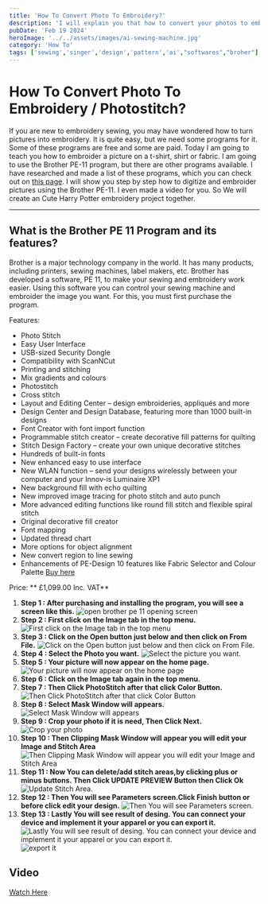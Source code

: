 ```yaml
---
title: 'How To Convert Photo To Embroidery?'
description: 'I will explain you that how to convert your photos to embroidery step by step. We will use Brother PE 11 Desing Software.'
pubDate: 'Feb 19 2024'
heroImage: '../../assets/images/ai-sewing-machine.jpg'
category: 'How To'
tags: ['sewing','singer','design','pattern','ai',"softwares","broher"]
---
```


# How To Convert Photo To Embroidery / Photostitch?

If you are new to embroidery sewing, 
you may have wondered how to turn pictures 
into embroidery. It is quite easy, but we need some 
programs for it. Some of these programs are free 
and some are paid. Today I am going to teach you 
how to embroider a picture on a t-shirt, shirt 
or fabric. I am going to use the Brother PE-11 program, 
but there are other programs available. I have researched 
and made a list of these programs, which you can 
check out on [this page](). I will show you step by step 
how to digitize and embroider pictures using the 
Brother PE-11. I even made a video for you. So We will create an Cute Harry Potter embroidery project together.

-----------------------

## What is the Brother PE 11 Program and its features?

Brother is a major technology company in the world. It has many products, including printers, sewing machines, label makers, etc.
Brother has developed a software, PE 11, to make your sewing and embroidery work easier. Using this software you can control your sewing machine and embroider the image you want. For this, you must first purchase the program.

Features:

- Photo Stitch
- Easy User Interface
- USB-sized Security Dongle
- Compatibility with ScanNCut
- Printing and stitching
- Mix gradients and colours
- Photostitch
- Cross stitch
- Layout and Editing Center – design embroideries, appliqués and more
- Design Center and Design Database, featuring more than 1000 built-in designs
- Font Creator with font import function
- Programmable stitch creator – create decorative fill patterns for quilting
- Stitch Design Factory – create your own unique decorative stitches
- Hundreds of built-in fonts
- New enhanced easy to use interface
- New WLAN function – send your designs wirelessly between your computer and your Innov-is Luminaire XP1
- New background fill with echo quilting
- New improved image tracing for photo stitch and auto punch
- More advanced editing functions like round fill stitch and flexible spiral stitch
- Original decorative fill creator
- Font mapping
- Updated thread chart
- More options for object alignment
- New convert region to line sewing
- Enhancements of PE-Design 10 features like Fabric Selector and Colour Palette
[Buy here](https://sewingcraft.brother.eu/en/products/machines/pe-design-software/pe-design-11#specifications)

Price: ** £1,099.00 Inc. VAT**

1. **Step 1 : After purchasing and installing the program, you will see a screen like this.**
 ![open brother pe 11 opening screen](src/assets/images/open-brother-pe-11-opening-screen.png)
2. **Step 2 : First click on the Image tab in the top menu.**
 ![First click on the Image tab in the top menu](src/assets/images/click-image-tab.png)
3. **Step 3 : Click on the Open button just below and then click on From File.**
 ![Click on the Open button just below and then click on From File.](src/assets/images/then-click-open-then-from-file.png)
4. **Step 4 : Select the Photo you want.**
 ![Select the picture you want.](src/assets/images/select-photo-image.png)
5. **Step 5 : Your picture will now appear on the home page.**
 ![Your picture will now appear on the home page](src/assets/images/your-photo-will-appears-on-homepage.png) 
6. **Step 6 : Click on the Image tab again in the top menu.**
7. **Step 7 : Then Click PhotoStitch after that click Color Button.**
 ![Then Click PhotoStitch after that click Color Button](src/assets/images/click-photostitch-button.png) 
8. **Step 8 : Select Mask Window will appears.**
 ![Select Mask Window will appears](src/assets/images/select-mask-window.png) 
9. **Step 9 : Crop your photo if it is need, Then Click Next.**
 ![Crop your photo](src/assets/images/crop-your-photo.png)
10. **Step 10 : Then Clipping Mask Window will appear you will edit your Image and Stitch Area**
 ![Then Clipping Mask Window will appear you will edit your Image and Stitch Area](src/assets/images/clipping-mask.png)
11. **Step 11 : Now You can delete/add stitch areas,by clicking plus or minus buttons. Then Click UPDATE PREVIEW Button then Click Ok**
 ![Update Stitch Area.](src/assets/images/edit-green-line-delete-unwanted-areas.png)
12. **Step 12 : Then You will see Parameters screen.Click Finish button or before click edit your design.**
 ![Then You will see Parameters screen.](src/assets/images/after-green-line.png)
13. **Step 13 : Lastly You will see result of desing. You can connect your device and implement it your apparel or you can export it.**
 ![Lastly You will see result of desing. You can connect your device and implement it your apparel or you can export it.](src/assets/images/result-photostitch.png)
 ![export it](src/assets/images/export-photostitch.png)

## Video
 [Watch Here](https://www.veed.io/view/4695c509-b3b8-40d3-82c0-4e1dd70105b1?panel=share)